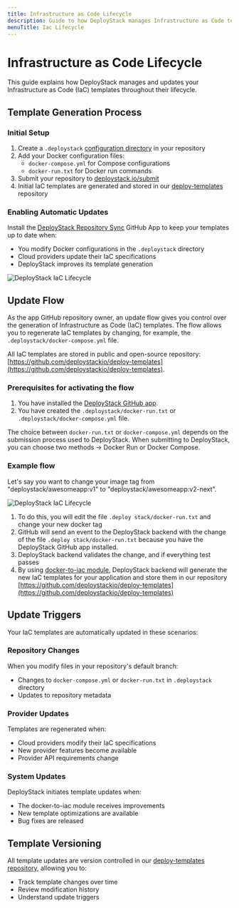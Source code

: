 ```yaml
---
title: Infrastructure as Code Lifecycle
description: Guide to how DeployStack manages Infrastructure as Code template updates, including automatic synchronization, update triggers, and version control.
menuTitle: Iac Lifecycle
---
```


# Infrastructure as Code Lifecycle

This guide explains how DeployStack manages and updates your Infrastructure as Code (IaC) templates throughout their lifecycle.

## Template Generation Process

### Initial Setup

1. Create a `.deploystack` [configuration directory](/docs/deploystack/deploystack-configuration-directory.md) in your repository
2. Add your Docker configuration files:
   - `docker-compose.yml` for Compose configurations
   - `docker-run.txt` for Docker run commands
3. Submit your repository to [deploystack.io/submit](https://deploystack.io/submit)
4. Initial IaC templates are generated and stored in our [deploy-templates](https://github.com/deploystackio/deploy-templates) repository

### Enabling Automatic Updates

Install the [DeployStack Repository Sync](/docs/deploystack/github-application.md) GitHub App to keep your templates up to date when:

- You modify Docker configurations in the `.deploystack` directory
- Cloud providers update their IaC specifications
- DeployStack improves its template generation

![DeployStack IaC Lifecycle](../assets/images/deploystack/iac-lifecycle.webp)

## Update Flow

As the app GitHub repository owner, an update flow gives you control over the generation of Infrastructure as Code (IaC) templates. The flow allows you to regenerate IaC templates by changing, for example, the `.deploystack/docker-compose.yml` file.

All IaC templates are stored in public and open-source repository: [https://github.com/deploystackio/deploy-templates](https://github.com/deploystackio/deploy-templates).

### Prerequisites for activating the flow

1. You have installed the [DeployStack GitHub app](/docs/deploystack/github-application.md).
2. You have created the `.deploystack/docker-run.txt` or `.deploystack/docker-compose.yml` file.

The choice between `docker-run.txt` or `docker-compose.yml` depends on the submission process used to DeployStack. When submitting to DeployStack, you can choose two methods -> Docker Run or Docker Compose.

### Example flow

Let's say you want to change your image tag from "deploystack/awesomeapp:v1" to "deploystack/awesomeapp:v2-next".

![DeployStack IaC Lifecycle](/docs/assets/images/deploystack/deploystack-iac-flow-via-github-app.webp)

1. To do this, you will edit the file `.deploy stack/docker-run.txt` and change your new docker tag
2. GitHub will send an event to the DeployStack backend with the change of the file `.deploy stack/docker-run.txt` because you have the DeployStack GitHub app installed.
3. DeployStack backend validates the change, and if everything test passes
4. By using [docker-to-iac module](https://github.com/deploystackio/docker-to-iac), DeployStack backend will generate the new IaC templates for your application and store them in our repository [https://github.com/deploystackio/deploy-templates](https://github.com/deploystackio/deploy-templates)

## Update Triggers

Your IaC templates are automatically updated in these scenarios:

### Repository Changes

When you modify files in your repository's default branch:

- Changes to `docker-compose.yml` or `docker-run.txt` in `.deploystack` directory
- Updates to repository metadata

### Provider Updates

Templates are regenerated when:

- Cloud providers modify their IaC specifications
- New provider features become available
- Provider API requirements change

### System Updates

DeployStack initiates template updates when:

- The docker-to-iac module receives improvements
- New template optimizations are available
- Bug fixes are released

## Template Versioning

All template updates are version controlled in our [deploy-templates repository](https://github.com/deploystackio/deploy-templates), allowing you to:

- Track template changes over time
- Review modification history
- Understand update triggers
